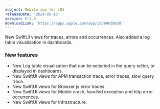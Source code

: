 ```yaml
---
subject: Mobile app for iOS
releaseDate: '2024-05-13'
version: 6.3.0
downloadLink: 'https://apps.apple.com/app/id594038638'
---
```


New SwiftUI views for traces, errors and occurrences. Also added a log table visualization in dashboards.

### New features

* New Log table visualization that can be selected in the query editor, or displayed in dashboards.
* New SwiftUI views for APM transaction trace, error traces, slow query trace.
* New SwiftUI views for Browser js error traces.
* New SwiftUI views for Mobile crash, handled exception and http error occurrences.
* New SwiftUI views for Infrastructure.
